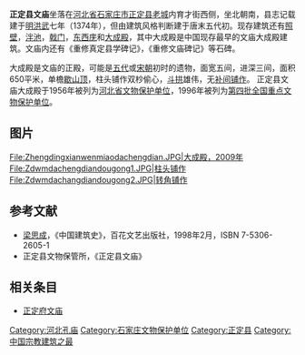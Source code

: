 {{coord|38|08|34.4|N|114|33|40.6|E|display=title|scale:10000}}
{{Distinguish|正定府文庙}}
{{文物保护单位
| 级别 = 全国
| 名称 = 正定文庙大成殿
| 图片 = [[File:正定县文庙大成殿2018（2）.jpg|220px]]
| 编号 = 4-91
| 分类 = 古建筑
| 时代 = [[五代|五代]]
| 所在 = [[河北省|河北省]][[正定县|正定县]]
| 登录 = 1996年11月20日
| Cat = 河北全国重点文物保护单位
}}
'''正定县文庙'''坐落在[[河北省|河北省]][[石家庄市|石家庄市]][[正定县|正定县]][[正定城|老城]]内育才街西侧，坐北朝南，县志记载建于[[明朝|明]][[洪武|洪武]]七年（1374年），但由建筑风格判断建于唐末五代初。现存建筑还有[[照壁|照壁]]，[[泮池|泮池]]，[[戟门|戟门]]，[[东西庑|东西庑]]和[[大成殿|大成殿]]，其中大成殿是中国现存最早的文庙大成殿建筑。文庙内还有《重修真定县学碑记》，《重修文庙碑记》等石碑。

大成殿是文庙的正殿，可能是[[五代|五代]]或[[宋朝|宋朝]]初时的遗物，面宽五间，进深三间，面积650平米，单檐[[歇山顶|歇山顶]]，柱头铺作双杪偷心，[[斗拱|斗拱]]雄伟，无[[补间铺作|补间铺作]]。
正定县文庙大成殿于1956年被列为[[河北省文物保护单位|河北省文物保护单位]]，1996年被列为[[第四批全国重点文物保护单位|第四批全国重点文物保护单位]]。

== 图片 ==

<gallery>
File:Zhengdingxianwenmiaodachengdian.JPG|大成殿，2009年
File:Zdwmdachengdiandougong1.JPG|柱头铺作
File:Zdwmdachangdiandougong2.JPG|转角铺作
</gallery>

==参考文献==
*[[梁思成|梁思成]]，《中国建筑史》，百花文艺出版社，1998年2月，ISBN 7-5306-2605-1
*正定县文物保管所，《正定县文庙》

==相关条目==
*[[正定府文庙|正定府文庙]]

{{河北省境内的孔庙}}
{{河北全国重点文物保护单位}}
{{中国木构建筑 (唐-宋)}}
[[Category:河北孔庙|Category:河北孔庙]]
[[Category:石家庄文物保护单位|Category:石家庄文物保护单位]]
[[Category:正定县|Category:正定县]]
[[Category:中国宗教建筑之最|Category:中国宗教建筑之最]]
